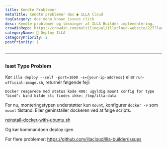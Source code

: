 ```yaml
---
title: Kendte Problemer
metaTitle: Kendte problemer doc ● ILLA Cloud
tagCategory: doc_menu_known_issues_click
desc: Kendte problemer og løsninger af ILLA Builder implementering.
crowdinRepo: https://crowdin.com/multilingual/illacloud-website/227?languages=da&filter=basic&value=0
categoryName: 👷 Deploy ILLA
categoryPriority: 2
postPriority: 1
---
```


* * *

## <h2 hidden>Kendte problemer</h2>

### Isæt Type Problem

Kør `illa deploy --self -port=1000 -s={your-ip-address}` eller `run-official-image.sh`, returnér følgende fejl:

`Docker reagerede med status kode 400: ugyldig mount config for type "bind": bind kilde sti findes ikke: /tmp/illa-data`

For nu, monteringstypen understøtter kun `mount`, konfigurer `docker -v` som `mount` tilstand. Eller geninstaller dockeren ved at følge scripts.

[reinstall-docker-with-ubuntu.sh](https://github.com/illacloud/deploy-illa-manually/blob/main/utils/reinstall-docker-with-ubuntu.sh)

Og kør kommandoen deploy igen.

For flere problemer: https://github.com/illacloud/illa-builder/issues
